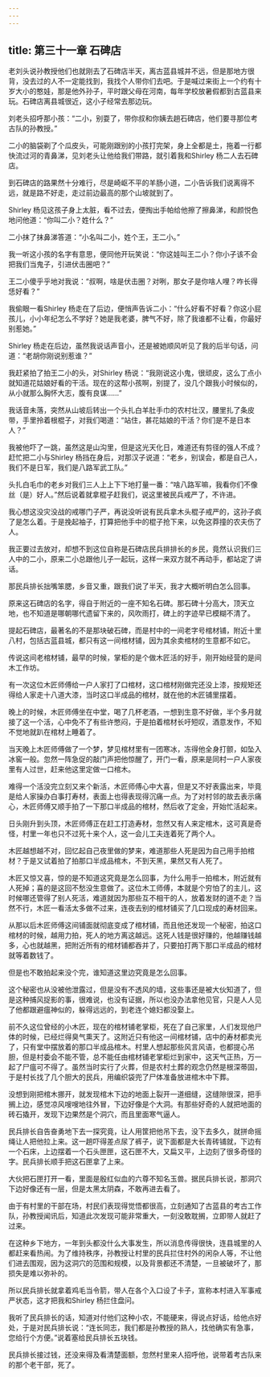```yaml
---
---
---
```

title: 第三十一章 石碑店
---




老刘头说孙教授他们也就刚去了石碑店半天，离古蓝县城并不远，但是那地方很背，没去过的人不一定能找到，我找个人带你们去吧。于是喊过来街上一个约有十岁大小的憨娃，那是他外孙子，平时跟父母在河南，每年学校放暑假都到古蓝县来玩。石碑店离县城很近，这小子经常去那边玩。

刘老头招呼那小孩：“二小，别耍了，带你叔和你姨去趟石碑店，他们要寻那位考古队的孙教授。”

二小的脑袋剃了个瓜皮头，可能刚跟别的小孩打完架，身上全都是土，拖着一行都快流过河的青鼻涕，见刘老头让他给我们带路，就引着我和Shirley 杨二人去石碑店。

到石碑店的路果然十分难行，尽是崎岖不平的羊肠小道，二小告诉我们说离得不远，就是路不好走，走过前边最高的那个山坡就到了。

Shirley 杨见这孩子身上太脏，看不过去，便掏出手帕给他擦了擦鼻涕，和颜悦色地问他道：“你叫二小？姓什么？”

二小抹了抹鼻涕答道：“小名叫二小，姓个王，王二小。”

我一听这小孩的名字有意思，便同他开玩笑说：“你这娃叫王二小？你小子该不会把我们当鬼子，引进伏击圈吧？”

王二小傻乎乎地对我说：“叔啊，啥是伏击圈？对咧，那女子是你啥人哩？咋长得恁好看？”

我偷眼一看Shirley 杨走在了后边，便悄声告诉二小：“什么好看不好看？你这小屁孩儿，小小年纪怎么不学好？她是我老婆，脾气不好，除了我谁都不让看，你最好别惹她。”

Shirley 杨走在后边，虽然我说话声音小，还是被她顺风听见了我的后半句话，问道：“老胡你刚说别惹谁？”

我赶紧拍了拍王二小的头，对Shirley 杨说：“我刚说这小鬼，很顽皮，这么丁点小就知道花姑娘好看的干活。现在的这帮小孩啊，别提了，没几个跟我小时候似的，从小就那么胸怀大志，腹有良谋……”

我话音未落，突然从山坡后转出一个头扎白羊肚手巾的农村壮汉，腰里扎了条皮带，手里拎着根棍子，对我们喝道：“站住，甚花姑娘的干活？你们是不是日本人？”

我被他吓了一跳，虽然这是山沟里，但是这光天化日，难道还有剪径的强人不成？赶忙把二小与Shirley 杨挡在身后，对那汉子说道：“老乡，别误会，都是自己人，我们不是日军，我们是八路军武工队。”

头扎白毛巾的老乡对我们三人上上下下地打量一番：“啥八路军嘛，我看你们不像丝（是）好人。”然后说着就拿棍子赶我们，说这里被民兵戒严了，不许进。

我心想这没灾没战的戒哪门子严，再说没听说有民兵拿木头棍子戒严的，这孙子疯了是怎么着。于是挽起袖子，打算把他手中的棍子抢下来，以免这莽撞的农夫伤了人。

我正要过去放对，却想不到这位自称是石碑店民兵排排长的乡民，竟然认识我们三人中的二小，原来二小总跟他儿子一起玩，这样一来双方就不再动手，都站定了讲话。

那民兵排长拙嘴笨腮，乡音又重，跟我们说了半天，我才大概听明白怎么回事。

原来这石碑店的名字，得自于附近的一座不知名石碑。那石碑十分高大，顶天立地，也不知道是哪朝哪代遗留下来的，风吹雨打，碑上的字迹早已模糊不清了。

提起石碑店，最著名的不是那块破石碑，而是村中的一间老字号棺材铺，附近十里八村，包括古蓝县城，都只有这一间棺材铺，因为其余卖棺材的生意都不如它。

传说这间老棺材铺，最早的时候，掌柜的是个做木匠活的好手，刚开始经营的是间木工作坊。

有一次这位木匠师傅给一户人家打了口棺材，这口棺材刚做完还没上漆，按规矩还得给人家走十八道大漆，当时这口半成品的棺材，就在他的木匠铺里摆着。

晚上的时候，木匠师傅坐在中堂，喝了几杯老酒，一想到生意不好做，半个多月就接了这一个活，心中免不了有些许憋闷，于是拍着棺材长吁短叹，酒意发作，不知不觉地就趴在棺材上睡着了。

当天晚上木匠师傅做了一个梦，梦见棺材里有一团寒冰，冻得他全身打颤，如坠入冰窖一般。忽然一阵急促的敲门声把他惊醒了，开门一看，原来是同村一户人家夜里有人过世，赶来他这里定做一口棺木。

难得一个活没完立刻又来个新活，木匠师傅心中大喜，但是又不好表露出来，毕竟是给人家操办白事打寿材，表面上也得表现得沉痛一点。为了对村邻的故去表示痛心，木匠师傅又顺手拍了一下那口半成品的棺材，然后收了定金，开始忙活起来。

日头刚升到头顶，木匠师傅正在赶工打造寿材，忽然又有人来定棺木，这可真是奇怪，村里一年也只不过死十来个人，这一会儿工夫连着死了两个人。

木匠越想越不对，回忆起自己夜里做的梦来，难道那些人死是因为自己用手拍棺材？于是又试着拍了拍那口半成品棺木，不到天黑，果然又有人死了。

木匠又惊又喜，惊的是不知道这究竟是怎么回事，为什么用手一拍棺木，附近就有人死掉；喜的是这回不愁没生意做了。这位木工师傅，本就是个穷怕了的主儿，这时候哪还管得了别人死活，难道就因为那些互不相干的人，放着发财的道不走？当然不行，木匠一看活太多做不过来，连夜去别的棺材铺买了几口现成的寿材回来。

从那以后木匠师傅这间铺面就彻底变成了棺材铺，而且他还发现一个秘密，拍这口棺材的时候，越用力拍，死人的地方离这越远。这死人钱是很好赚的，他越赚钱越多，心也就越黑，把附近所有的棺材铺都吞并了，只要拍打两下那口半成品的棺材就等着数钱了。

但是也不敢拍起来没个完，谁知道这里边究竟是怎么回事。

这个秘密也从没被他泄露过，但是没有不透风的墙，这些事还是被大伙知道了，但是这种捕风捉影的事，很难说，也没有证据，所以也没办法拿他见官，只是人人见了他都跟避瘟神似的，躲得远远的，到老连个媳妇都没娶上。

前不久这位曾经的小木匠，现在的棺材铺老掌柜，死在了自己家里，人们发现他尸体的时候，已经烂得臭气熏天了。这附近只有他这一间棺材铺，店中的寿材都卖光了，只有堂中摆放着的那口半成品棺木。村里人想起那些风言风语，也都提心吊胆，但是村委会不能不管，总不能任由棺材铺老掌柜烂到家中，这天气正热，万一起了尸瘟可不得了。虽然当时实行了火葬，但是农村土葬的观念仍然是根深蒂固，于是村长找了几个胆大的民兵，用编织袋兜了尸体准备放进棺木中下葬。

没想到刚把棺木挪开，就发现棺木下边的地面上裂开一道细缝，这缝隙很深，把手搁上边，感觉凉风嗖嗖地往外冒，下边好像是个大洞。有那些好奇的人就把地面的砖石撬开，发现下边果然是个洞穴，而且里面寒气逼人。

民兵排长自告奋勇地下去一探究竟，让人用筐把他吊下去，没下去多久，就拼命摇绳让人把他拉上来。这一趟吓得差点尿了裤子，说下面都是大长青砖铺就，下边有一个石床，上边摆着一个石头匣匣，这石匣不大，又扁又平，上边刻了很多奇怪的字。民兵排长顺手把这石匣拿了上来。

大伙把石匣打开一看，里面是殷红似血的六尊不知名玉兽。据民兵排长说，那洞穴下边好像还有一层，但是太黑太阴森，不敢再进去看了。

由于有村里的干部在场，村民们表现得觉悟都很高，立刻通知了古蓝县的考古工作队，孙教授闻讯后，知道此次发现可能非常重大，一刻没敢耽搁，立即带人就赶了过来。

在这种乡下地方，一年到头都没什么大事发生，所以消息传得很快，连县城里的人都赶来看热闹。为了维持秩序，孙教授让村里的民兵拦住村外的闲杂人等，不让他们进去围观，因为这洞穴的范围和规模，以及背景都还不清楚，一旦被破坏了，那损失是难以弥补的。

所以民兵排长就拿着鸡毛当令箭，带人在各个入口设了卡子，宣称本村进入军事戒严状态，这才把我和Shirley 杨拦住盘问。

我听了民兵排长的话，知道对付他们这种小农，不能硬来，得说点好话，给他点好处，于是对民兵排长说：“连长同志，我们都是孙教授的熟人，找他确实有急事，您给行个方便。”说着塞给民兵排长五块钱。

民兵排长接过钱，还没来得及看清楚面额，忽然村里来人招呼他，说带着考古队来的那个老干部，死了。